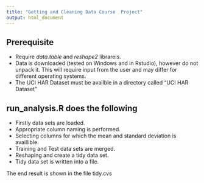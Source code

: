 ---
title: "Getting and Cleaning Data Course  Project"
output: html_document
---

Prerequisite
---
- Require *data.table* and *reshape2* librareis.
- Data is downloaded (tested on Windows and in Rstudio), however do not unpack it. This will require input from the user and may differ for different operating systems.
- The UCI HAR Dataset must be availble in a directory called "UCI HAR Dataset"

run_analysis.R does the following
---
- Firstly data sets are loaded.
- Appropriate column naming is performed.
- Selecting columns for which the mean and standard deviation is availlible.
- Training and Test data sets are merged.
- Reshaping and create a tidy data set.
- Tidy data set is written into a file.

The end result is shown in the file tidy.cvs